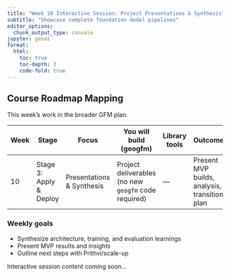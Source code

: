 ```yaml
---
title: "Week 10 Interactive Session: Project Presentations & Synthesis"
subtitle: "Showcase complete foundation model pipelines"
editor_options: 
  chunk_output_type: console
jupyter: geoai
format:
  html:
    toc: true
    toc-depth: 3
    code-fold: true
---
```


## Course Roadmap Mapping

This week’s work in the broader GFM plan.

| Week | Stage | Focus | You will build (geogfm) | Library tools | Outcome |
|------|-------|-------|--------------------------|---------------|---------|
| 10 | Stage 3: Apply & Deploy | Presentations & Synthesis | Project deliverables (no new `geogfm` code required) | — | Present MVP builds, analysis, transition plan |

### Weekly goals
- Synthesize architecture, training, and evaluation learnings
- Present MVP results and insights
- Outline next steps with Prithvi/scale-up

Interactive session content coming soon...
